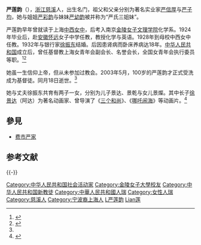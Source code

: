 '''严莲韵'''（{{bd|1903年||2003年|5月18日|catIdx=Yan严}}），[[浙江|浙江]][[慈溪|慈溪]]人，出生名门，祖父和父亲分别为著名实业家[[严信厚|严信厚]]与[[严子均|严子均]]，她与姐姐[[严彩韵|严彩韵]]与妹妹[[严幼韵|严幼韵]]被并称为“严氏三姐妹”。

严莲韵早年曾就读于上海[[中西女中|中西女中]]，后考入南京[[金陵女子文理学院|金陵女子文理学院]]化学系。1924年毕业后，赴[[安徽|安徽]][[怀远|怀远]]女子中学任教，教授化学与英语。1928年到母校中西女中任教。1932年与银行家[[徐振东|徐振东]]结婚。后因患肾病而卧床养病达18年。[[中华人民共和国|中华人民共和国]]成立后，曾任基督教上海女青年会副会长、名誉会长，全国女青年会执行委员等职。<ref name="bdcc">{{cite web|url=http://www.bdcconline.net/zh-hant/stories/by-person/y/yan-lianyun.php|title=嚴蓮韻|publisher=华人基督教史人物辞典}}{{Dead link|date=2018年8月 |bot=InternetArchiveBot |fix-attempted=yes }}</ref><ref>{{cite web|url=http://daily.cnnb.com.cn/nbwb/html/2009-12/20/content_149708.htm|title=爱国敬业的严氏三姐妹|publisher=宁波晚报|date=2009-12-20|accessdate=2011-01-30|archive-date=2020-10-09|archive-url=https://web.archive.org/web/20201009160442/http://daily.cnnb.com.cn/nbwb/html/2009-12/20/content_149708.htm|dead-url=no}}</ref>

她虽一生信仰上帝，但从未参加过教会。2003年5月，100岁的严莲韵才正式受洗成为基督徒。同月18日逝世。<ref name="bdcc" />

她与丈夫徐振东共育有两子一女，分别为儿子景达、景乾与女儿景燦。其中长子[[徐景达|徐景达]]（阿达）为著名动画家、曾导演了《[[三个和尚|三个和尚]]》、《[[哪吒闹海|哪吒闹海]]》等动画片。<ref>{{cite web|url=http://culture.zjol.com.cn/05culture/system/2005/12/27/006419611.shtml|title=英才輩出的費市嚴家|publisher=浙江在线|date=2005-12-27|access-date=2016-05-18|archive-url=https://web.archive.org/web/20111027110134/http://culture.zjol.com.cn/05culture/system/2005/12/27/006419611.shtml|archive-date=2011-10-27|dead-url=yes}}</ref>

==參見==
*[[费市严家|费市严家]]

== 参考文献 ==
{{Reflist}}
{{-}}
{{严氏三姐妹}}

{{DEFAULTSORT:Yan严}}
[[Category:中华人民共和国社会活动家|Category:中华人民共和国社会活动家]]
[[Category:金陵女子大學校友|Category:金陵女子大學校友]]
[[Category:中华人民共和国新教徒|Category:中华人民共和国新教徒]]
[[Category:中華人民共和國人瑞|Category:中華人民共和國人瑞]]
[[Category:女性人瑞|Category:女性人瑞]]
[[Category:慈溪人|Category:慈溪人]]
[[Category:宁波裔上海人|Category:宁波裔上海人]]
[[Category:费市严家|L严莲韵]]
[[Category:严姓|Lian莲]]